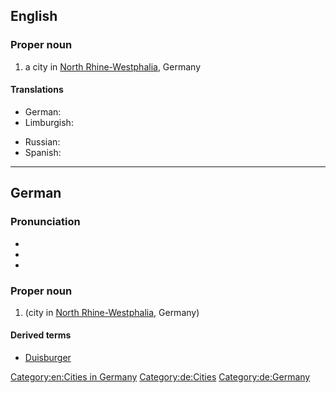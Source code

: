 ==English==
{{wikipedia}}

===Proper noun===
{{en-proper noun}}

# a city in [[North Rhine-Westphalia]], Germany

====Translations====
{{trans-top|a city in Germany}}
* German: {{t+|de|Duisburg|n}}
* Limburgish: {{t|li|Duusbörg}}
{{trans-mid}}
* Russian: {{t+|ru|Ду́йсбург|m}}
* Spanish: {{t+|es|Duisburgo|m}}
{{trans-bottom}}

[[Category:en:Cities in Germany]]

----

==German==
{{wikipedia|lang=de}}

===Pronunciation===
* {{IPA|lang=de|/ˈdyːsbʊʁk/|[ˈdyːsb̥ʊʁkʰ]}}
* {{audio|Duisburg.ogg|Audio|lang=de}}
* {{audio|De-Duisburg.ogg|Audio|lang=de}}

===Proper noun===
{{de-proper noun|n}}

# {{l|en|Duisburg}} (city in [[North Rhine-Westphalia]], Germany)

====Derived terms====
* [[Duisburger]]

[[Category:de:Cities]]
[[Category:de:Germany]]